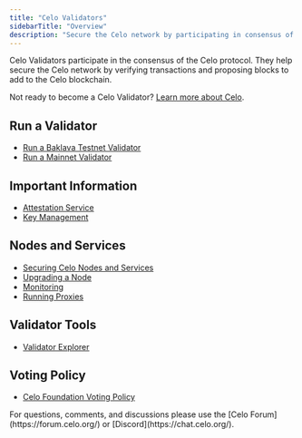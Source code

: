 ```yaml
---
title: "Celo Validators"
sidebarTitle: "Overview"
description: "Secure the Celo network by participating in consensus of the Celo protocol."
---
```


Celo Validators participate in the consensus of the Celo protocol. They help secure the Celo network by verifying transactions and proposing blocks to add to the Celo blockchain.

<Tip>Not ready to become a Celo Validator? [Learn more about Celo](/).</Tip>

## Run a Validator[](#run-a-validator "Direct link to heading")

- [Run a Baklava Testnet Validator](/validator/run-a-validator/running-baklava-testnet-validator)
- [Run a Mainnet Validator](/validator/run-a-validator/running-a-validator)

## Important Information[](#important-information "Direct link to heading")

- [Attestation Service](/validator/attestation)
- [Key Management](/validator/key-management/summary)

## Nodes and Services[](#nodes-and-services "Direct link to heading")

- [Securing Celo Nodes and Services](/validator/security)
- [Upgrading a Node](/validator/node-upgrade)
- [Monitoring](/validator/monitoring)
- [Running Proxies](/validator/proxy)

## Validator Tools[](#validator-tools "Direct link to heading")

- [Validator Explorer](/validator/validator-explorer)

## Voting Policy[](#voting-policy "Direct link to heading")

- [Celo Foundation Voting Policy](/validator/celo-foundation-voting-policy)

<Tip>
  For questions, comments, and discussions please use the [Celo
  Forum](https://forum.celo.org/) or [Discord](https://chat.celo.org/).
</Tip>
